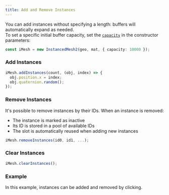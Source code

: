 ```yaml
---
title: Add and Remove Instances
---
```


You can add instances without specifying a length: buffers will automatically expand as needed. <br/>
To set a specific initial buffer capacity, set the [`capacity`](https://agargaro.github.io/instanced-mesh/api/interfaces/instancedmesh2params/#capacity)
 in the constructor parameters:

```ts
const iMesh = new InstancedMesh2(geo, mat, { capacity: 10000 });
```

### Add Instances

```ts
iMesh.addInstances(count, (obj, index) => {
  obj.position.x = index;
  obj.quaternion.random();
});
```

### Remove Instances

It's possible to remove instances by their IDs. When an instance is removed:
- The instance is marked as inactive
- Its ID is stored in a pool of available IDs
- The slot is automatically reused when adding new instances

```ts
iMesh.removeInstances(id0, id1, ...);
```

### Clear Instances

```ts
iMesh.clearInstances();
```

### Example

In this example, instances can be added and removed by clicking.

<Example path='add-remove'/>
